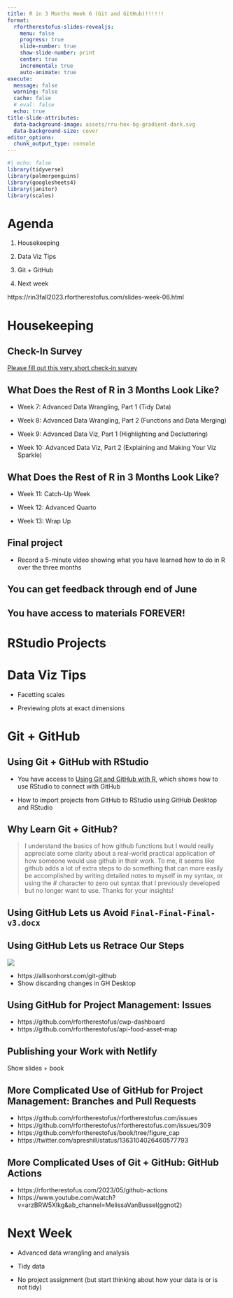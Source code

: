 ```yaml
---
title: R in 3 Months Week 6 (Git and GitHub)!!!!!!
format:
  rfortherestofus-slides-revealjs:
    menu: false
    progress: true
    slide-number: true
    show-slide-number: print
    center: true
    incremental: true
    auto-animate: true
execute: 
  message: false
  warning: false
  cache: false
  # eval: false
  echo: true
title-slide-attributes:
  data-background-image: assets/rru-hex-bg-gradient-dark.svg
  data-background-size: cover
editor_options: 
  chunk_output_type: console
---
```


```r
#| echo: false
library(tidyverse)
library(palmerpenguins)
library(googlesheets4)
library(janitor)
library(scales)
```

# Agenda

1. Housekeeping

1. Data Viz Tips

1. Git + GitHub

1. Next week

::: {.notes}
https://rin3fall2023.rfortherestofus.com/slides-week-06.html
:::

# Housekeeping {.inverse}

## Check-In Survey

[Please fill out this very short check-in survey](https://forms.gle/rCBCkysZLa6LiESw6)

## What Does the Rest of R in 3 Months Look Like?

- Week 7: Advanced Data Wrangling, Part 1 (Tidy Data)

- Week 8: Advanced Data Wrangling, Part 2 (Functions and Data Merging)

- Week 9: Advanced Data Viz, Part 1 (Highlighting and Decluttering)

- Week 10: Advanced Data Viz, Part 2 (Explaining and Making Your Viz Sparkle)

## What Does the Rest of R in 3 Months Look Like?

- Week 11: Catch-Up Week

- Week 12: Advanced Quarto

- Week 13: Wrap Up

## Final project

- Record a 5-minute video showing what you have learned how to do in R over the three months

## You can get feedback through end of June

## You have access to materials FOREVER! {.inverse}

# RStudio Projects {.inverse}

# Data Viz Tips

- Facetting scales

- Previewing plots at exact dimensions

# Git + GitHub {.inverse}

## Using Git + GitHub with RStudio

- You have access to [Using Git and GitHub with R](https://rfortherestofus.com/courses/git-github), which shows how to use RStudio to connect with GitHub

- How to import projects from GitHub to RStudio using GitHub Desktop and RStudio

## Why Learn Git + GitHub?

>  I understand the basics of how github functions but I would really appreciate some clarity about a real-world practical application of how someone would use github in their work. To me, it seems like github adds a lot of extra steps to do something that can more easily be accomplished by writing detailed notes to myself in my syntax, or using the # character to zero out syntax that I previously developed but no longer want to use. Thanks for your insights!

## Using GitHub Lets us Avoid `Final-Final-Final-v3.docx`



## Using GitHub Lets us Retrace Our Steps

![](https://cdn.myportfolio.com/45214904-6a61-4e23-98d6-b140f8654a40/78587c8b-fa99-4c94-bce2-026cf4e588b5.png?h=dbb1a78f096f524380f5f3eb70fa6d7b)

::: {.notes}
- https://allisonhorst.com/git-github
- Show discarding changes in GH Desktop
:::

## Using GitHub for Project Management: Issues

::: {.notes}
- https://github.com/rfortherestofus/cwp-dashboard
- https://github.com/rfortherestofus/api-food-asset-map
:::

## Publishing your Work with Netlify

::: {.notes}
Show slides + book
:::

## More Complicated Use of GitHub for Project Management: Branches and Pull Requests

::: {.notes}
- https://github.com/rfortherestofus/rfortherestofus.com/issues
- https://github.com/rfortherestofus/rfortherestofus.com/issues/309
- https://github.com/rfortherestofus/book/tree/figure_cap
- https://twitter.com/apreshill/status/1363104026460577793
:::


## More Complicated Uses of Git + GitHub: GitHub Actions

::: {.notes}
- https://rfortherestofus.com/2023/05/github-actions
- https://www.youtube.com/watch?v=arzBRW5XIkg&ab_channel=MelissaVanBussel(ggnot2)
:::


# Next Week

- Advanced data wrangling and analysis

- Tidy data

- No project assignment (but start thinking about how your data is or is not tidy)
